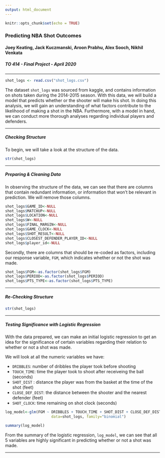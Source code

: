 ```yaml
---
output: html_document
---
```


```r
knitr::opts_chunk$set(echo = TRUE)
```

### **Predicting NBA Shot Outcomes**
#### Joey Keating, Jack Kuczmanski, Aroon Prabhu, Alex Sooch, Nikhil Venkata  
#####  TO 414 - Final Project - April 2020

------

```r
shot_logs <- read.csv("shot_logs.csv")
```

The dataset ` shot_logs` was sourced from kaggle, and contains information on shots taken during the 2014-2015 season. With this data, we will build a model that predicts whether or the shooter will make his shot. In doing this analysis, we will gain an understanding of what factors contribute to the likelihood of making a shot in the NBA. Furthermore, with a model in hand, we can conduct more thorough analyses regarding individual players and defenders. 

------

##### **Checking Structure** 
To begin, we will take a look at the structure of the data. 

```r
str(shot_logs)
```

------


##### **Preparing & Cleaning Data** 
In observing the structure of the data, we can see that there are columns that contain redundant information, or information that won't be relevant in prediction. We will remove those columns.

```r
shot_logs$GAME_ID<-NULL
shot_logs$MATCHUP<-NULL
shot_logs$LOCATION<-NULL
shot_logs$W<-NULL
shot_logs$FINAL_MARGIN<-NULL
shot_logs$GAME_CLOCK<-NULL
shot_logs$SHOT_RESULT<-NULL
shot_logs$CLOSEST_DEFENDER_PLAYER_ID<-NULL
shot_logs$player_id<-NULL
```

Secondly, there are columns that should be re-coded as factors, including our response variable, ` FGM`, which indicates whether or not the shot was made. 

```r
shot_logs$FGM<-as.factor(shot_logs$FGM)
shot_logs$PERIOD<-as.factor(shot_logs$PERIOD)
shot_logs$PTS_TYPE<-as.factor(shot_logs$PTS_TYPE)
```

------

##### **Re-Checking Structure** 
```r
str(shot_logs)
```

------

##### **Testing Significance with Logistic Regression** 
With the data prepared, we can make an initial logistic regression to get an idea for the significance of certain variables regarding their relation to whether or not a shot was made. 

We will look at all the numeric variables we have: 

* ` DRIBBLES`: number of dribbles the player took before shooting 
* ` TOUCH_TIME`: time the player took to shoot after receiveing the ball (seconds)
* ` SHOT_DIST` : distance the player was from the basket at the time of the shot (feet)
* ` CLOSE_DEF_DIST`: the distance between the shooter and the nearest defender (feet)
* ` SHOT_CLOCK`: time remaining on shot clock (seconds)

```r
log_model<-glm(FGM ~ DRIBBLES + TOUCH_TIME + SHOT_DIST + CLOSE_DEF_DIST + SHOT_CLOCK, 
                     data=shot_logs, family="binomial")

summary(log_model)

```

From the summary of the logistic regression, ` log_model`, we can see that all 5 variables are highly significant in predicting whether or not a shot was made. 

------


